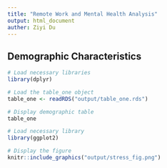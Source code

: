 ```yaml
---
title: "Remote Work and Mental Health Analysis"
output: html_document
auther: Ziyi Du
---
```


## Demographic Characteristics

```r
# Load necessary libraries
library(dplyr)

# Load the table_one object
table_one <- readRDS("output/table_one.rds")

# Display demographic table
table_one
```



```r
# Load necessary library
library(ggplot2)

# Display the figure
knitr::include_graphics("output/stress_fig.png")

```

